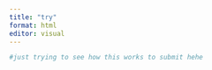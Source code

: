```yaml
---
title: "try"
format: html
editor: visual
---
```

```r
#just trying to see how this works to submit hehe
```
```r

```

